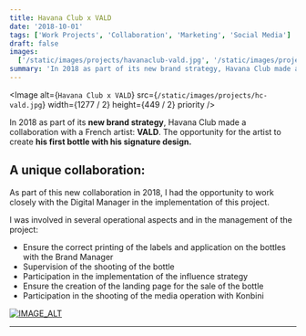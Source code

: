 ```yaml
---
title: Havana Club x VALD
date: '2018-10-01'
tags: ['Work Projects', 'Collaboration', 'Marketing', 'Social Media']
draft: false
images:
  ['/static/images/projects/havanaclub-vald.jpg', '/static/images/projects/havanaclub-vald.jpg']
summary: 'In 2018 as part of its new brand strategy, Havana Club made a collaboration with a French artist: VALD.'
---
```


<Image
  alt={`Havana Club x VALD`}
  src={`/static/images/projects/hc-vald.jpg`}
  width={1277 / 2}
  height={449 / 2}
  priority
/>

In 2018 as part of its **new brand strategy**, Havana Club made a collaboration with a French artist: **VALD**. The opportunity for the artist to create **his first bottle with his signature design.**

## A unique collaboration:

As part of this new collaboration in 2018, I had the opportunity to work closely with the Digital Manager in the implementation of this project.

I was involved in several operational aspects and in the management of the project:

- Ensure the correct printing of the labels and application on the bottles with the Brand Manager
- Supervision of the shooting of the bottle
- Participation in the implementation of the influence strategy
- Ensure the creation of the landing page for the sale of the bottle
- Participation in the shooting of the media operation with Konbini

[![IMAGE_ALT](/static/images/projects/hc-vald-konbini.jpg)](https://www.facebook.com/konbinifr/videos/327390041148742/)

---
